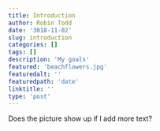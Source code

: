 ```yaml
---
title: Introduction
author: Robin Todd
date: '3018-11-02'
slug: introduction
categories: []
tags: []
description: 'My goals'
featured: 'beachflowers.jpg'
featuredalt: ''
featuredpath: 'date'
linktitle: ''
type: 'post'
---
```



Does the picture show up if I add more text?